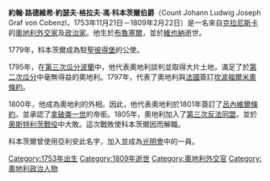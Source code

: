 {{unreferenced|time=2010-07-08T04:55:15+00:00}}
'''約翰·路德維希·約瑟夫·格拉夫·馮·科本茨爾伯爵'''（Count Johann Ludwig Joseph Graf von Cobenzl，1753年11月21日－1809年2月22日）是一名來自[[克拉尼斯卡|克拉尼斯卡]]的[[奧地利|奧地利]][[外交家|外交家]]及[[政治家|政治家]]。他生於[[布魯塞爾|布魯塞爾]]，並於[[維也納|維也納]]逝世。

1779年，科本茨爾成為駐[[聖彼得堡|聖彼得堡]]的公使。

1795年，在[[瓜分波蘭#第三次瓜分|第三次瓜分波蘭]]中，他代表奧地利談判並取得大片土地，滿足了於[[第二次瓜分波蘭|第二次瓜分]]中毫無得益的奧地利。1797年，代表了奧地利與[[督政府|法國]]簽訂[[坎波福爾米奧條約|坎波福爾米奧條約]]。

1800年，他成為奧地利的外相。因此，他代表奧地利於1801年簽訂了[[呂內維爾條約|呂內維爾條約]]，並承認了[[拿破崙一世|拿破崙一世]]的帝銜。1805年，奧地利加入了[[第三次反法同盟|第三次反法同盟]]，並於[[奧斯特利茨戰役|奧斯特利茨戰役]]中大敗。這次戰敗使科本茨爾因而解職。

科本茨爾曾使用亞利安此名字，加入並成為[[光明會|光明會]]中的一員。

{{Authority control}}
[[Category:1753年出生|Category:1753年出生]]
[[Category:1809年逝世|Category:1809年逝世]]
[[Category:奧地利外交官|Category:奧地利外交官]]
[[Category:奧地利政治人物|Category:奧地利政治人物]]